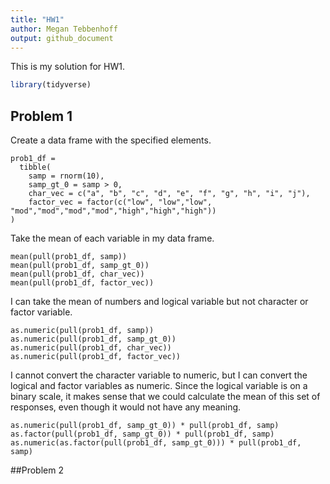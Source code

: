 ```yaml
---
title: "HW1"
author: Megan Tebbenhoff
output: github_document
---
```


This is my solution for HW1.

```r
library(tidyverse)
```


## Problem 1

Create a data frame with the specified elements.

```r_create_df
prob1_df = 
  tibble(
    samp = rnorm(10),
    samp_gt_0 = samp > 0,
    char_vec = c("a", "b", "c", "d", "e", "f", "g", "h", "i", "j"),
    factor_vec = factor(c("low", "low","low", "mod","mod","mod","mod","high","high","high"))
)
```

Take the mean of each variable in my data frame.

```r_mean_pull_var
mean(pull(prob1_df, samp))
mean(pull(prob1_df, samp_gt_0))
mean(pull(prob1_df, char_vec))
mean(pull(prob1_df, factor_vec))
```

I can take the mean of numbers and logical variable but not character or factor variable.


```r_as.numeric
as.numeric(pull(prob1_df, samp))
as.numeric(pull(prob1_df, samp_gt_0))
as.numeric(pull(prob1_df, char_vec))
as.numeric(pull(prob1_df, factor_vec))
```

I cannot convert the character variable to numeric, but I can convert the logical and factor variables as numeric. Since the logical variable is on a binary scale, it makes sense that we could calculate the mean of this set of responses, even though it would not have any meaning.

```r_var_conversion_calculations
as.numeric(pull(prob1_df, samp_gt_0)) * pull(prob1_df, samp)
as.factor(pull(prob1_df, samp_gt_0)) * pull(prob1_df, samp)
as.numeric(as.factor(pull(prob1_df, samp_gt_0))) * pull(prob1_df, samp)
```

##Problem 2

```r

```

